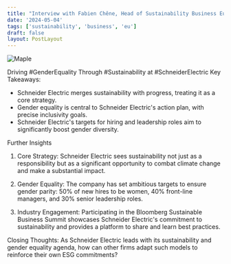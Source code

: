 ```yaml
---
title: "Interview with Fabien Chêne, Head of Sustainability Business Europe, Schneider Electric"
date: '2024-05-04'
tags: ['sustainability', 'business', 'eu']
draft: false
layout: PostLayout
---
```


<div className="flex justify-center">
<div className="my-1 w-full px-2 xl:my-1 xl:w-1/2 xl:px-2">
    <img src="https://img.youtube.com/vi/Sn7mU2dZnLI/0.jpg" alt="Maple" className="mx-auto h-58 w-auto" />
</div>
</div>

Driving #GenderEquality Through #Sustainability at #SchneiderElectric
Key Takeaways:
- Schneider Electric merges sustainability with progress, treating it as a core strategy.
- Gender equality is central to Schneider Electric's action plan, with precise inclusivity goals.
- Schneider Electric's targets for hiring and leadership roles aim to significantly boost gender diversity.

Further Insights
1. Core Strategy:
Schneider Electric sees sustainability not just as a responsibility but as a significant opportunity to combat climate change and make a substantial impact.

2. Gender Equality:
The company has set ambitious targets to ensure gender parity: 50% of new hires to be women, 40% front-line managers, and 30% senior leadership roles.

3. Industry Engagement:
Participating in the Bloomberg Sustainable Business Summit showcases Schneider Electric's commitment to sustainability and provides a platform to share and learn best practices.

Closing Thoughts:
As Schneider Electric leads with its sustainability and gender equality agenda, how can other firms adapt such models to reinforce their own ESG commitments?
